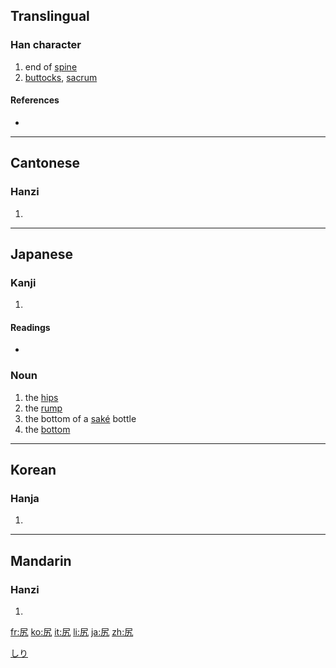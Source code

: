==Translingual==

===Han character===
{{Han char|rn=44|rad=尸|as=02|sn=5|four=7721<sub>7</sub>|canj=尸大弓 (SKN)}}

# end of [[spine]]
# [[buttocks]], [[sacrum]]

====References====
* {{Han ref|kx=0300.020|dkj=07634|dj=0595.120|hdz=20965.050|uh=5C3B|ud=23611|bh=C975|bd=51573}}

----

==Cantonese==

===Hanzi===
{{yue-hanzi|jyut=|y=haau1}}

# {{defn|Cantonese}}

----

==Japanese==

===Kanji===
{{ja-kanji|grade=|rs=尸02}}

# {{defn|Japanese}}

====Readings====
* {{ja-readings|on=[[こう]] (kō)|kun=[[しり]] (shiri)}}

===Noun===
{{ja-noun|k|hira=しり|rom=shiri}}

# the [[hip|hips]]
# the [[rump]]
# the bottom of a [[saké]] bottle
# the [[bottom]]

[[Category:1000 Japanese basic words|しり]]

----

==Korean==

===Hanja===
{{ko-hanja|hangeul=고|rv=go|mr=ko}}

# {{defn|Korean}}

----

==Mandarin==

===Hanzi===
{{cmn-hanzi|pin=[[kāo]] ([[kao1]]), [[yǐ]] ([[yi3]])|wg=k'ao<sup>1</sup>, i<sup>3</sup>}}

# {{defn|Mandarin}}

[[fr:尻]]
[[ko:尻]]
[[it:尻]]
[[li:尻]]
[[ja:尻]]
[[zh:尻]]
